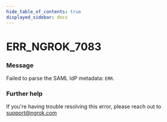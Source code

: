 ```yaml
---
hide_table_of_contents: true
displayed_sidebar: docs
---
```



# ERR_NGROK_7083

### Message

Failed to parse the SAML IdP metadata: `ERR`.

<ErrorDetails error="err_ngrok_7083" />

### Further help

If you're having trouble resolving this error, please reach out to [support@ngrok.com](mailto:support@ngrok.com?subject=Help%20with%20ERR_NGROK_7083)

